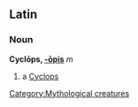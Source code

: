 ==Latin==
===Noun===
'''Cyclōps, [[Wiktionary Appendix:Latin third declension|-ōpis]]''' ''m'' 

#a [[Cyclops]]
[[Category:Mythological creatures]]